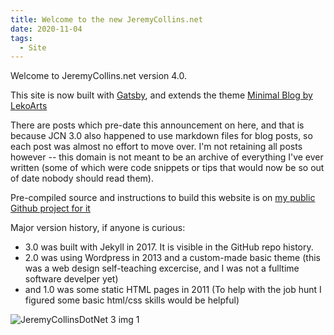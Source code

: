 ```yaml
---
title: Welcome to the new JeremyCollins.net
date: 2020-11-04
tags:
  - Site
---
```


Welcome to JeremyCollins.net version 4.0.

This site is now built with [Gatsby](https://www.gatsbyjs.org/), and extends the theme [Minimal Blog by LekoArts](https://github.com/LekoArts/gatsby-themes/tree/master/themes/gatsby-theme-minimal-blog)

There are posts which pre-date this announcement on here, and that is because JCN 3.0 also happened to use markdown files for blog posts, so each post was almost no effort to move over. I'm not retaining all posts however -- this domain is not meant to be an archive of everything I've ever written (some of which were code snippets or tips that would now be so out of date nobody should read them).

Pre-compiled source and instructions to build this website is on [my public Github project for it](https://github.com/jdodsoncollins/JeremyCollinsDotNet)

Major version history, if anyone is curious: 
* 3.0 was built with Jekyll in 2017. It is visible in the GitHub repo history.
* 2.0 was using Wordpress in 2013 and a custom-made basic theme (this was a web design self-teaching excercise, and I was not a fulltime software develper yet)
* and 1.0 was some static HTML pages in 2011 (To help with the job hunt I figured some basic html/css skills would be helpful)

![JeremyCollinsDotNet 3 img 1](./jcn3-1.png)
